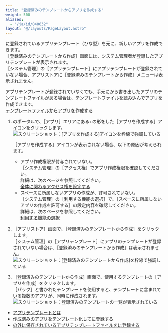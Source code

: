 ```yaml
---
title: "登録済みのテンプレートからアプリを作成する"
weight: 500
aliases:
  - "/ja/id/040632"
layout: "@/layouts/PageLayout.astro"
---
```




<Kintone />に登録されているアプリテンプレート（ひな型）を元に、新しいアプリを作成できます。  
<Wovn>［登録済みのテンプレートから作成］</Wovn>画面には、<Kintone />システム管理者が登録したアプリテンプレートが表示されます。  
<Wovn>［<Kintone />システム管理］</Wovn>の<Wovn>［アプリテンプレート］</Wovn>にアプリテンプレートが登録されていない場合、アプリストアに<Wovn>［登録済みのテンプレートから作成］</Wovn>メニューは表示されません。

<Hint>

アプリテンプレートが登録されていなくても、手元に<Kintone />から書き出したアプリのテンプレートファイルがある場合は、テンプレートファイルを読み込んでアプリを作成できます。  
[テンプレートファイルからアプリを作成する](/k/ja/id/040627.html)

</Hint>

1. <Kintone />のポータルで、<Wovn>［アプリ］</Wovn>エリアにある+の形をした<Wovn>［アプリを作成する］</Wovn>アイコンをクリックします。  
   <Img src="/k/kintone/img-ja/app_template_01.png" alt="スクリーンショット：[アプリを作成する]アイコンを枠線で強調している" />

   <Note>
   <Wovn>［アプリを作成する］</Wovn>アイコンが表示されない場合、以下の原因が考えられます。

   * アプリ作成権限が付与されていない。  
     <Wovn>［<Kintone />システム管理］</Wovn>の<Wovn>［アクセス権］</Wovn>でアプリ作成権限を確認してください。  
     詳細は、次のページを参照してください。  
     [<Kintone />全体に関わるアクセス権を設定する](/k/ja/id/040867.html)
   * スペースに所属しないアプリの作成が、許可されていない。  
     <Wovn>［<Kintone />システム管理］</Wovn>の<Wovn>［利用する機能の選択］</Wovn>で、<Wovn>［スペースに所属しないアプリの作成を許可する］</Wovn>の設定内容を確認してください。  
     詳細は、次のページを参照してください。  
     [利用する機能の選択](/k/ja/id/04031.html#admin_feature_activation_3010)

   </Note>

1. <Wovn>［<Kintone />アプリストア］</Wovn>画面で、<Wovn>［登録済みのテンプレートから作成］</Wovn>をクリックします。  
  <Wovn>［<Kintone />システム管理］</Wovn>の<Wovn>［アプリテンプレート］</Wovn>にアプリのテンプレートが登録されていない場合は、<Wovn>［登録済みのテンプレートから作成］</Wovn>は表示されません。  
   <Img src="/k/kintone/img-ja/app_template_02.png" alt="スクリーンショット：[登録済みのテンプレートから作成]を枠線で強調している" />

1. <Wovn>［登録済みのテンプレートから作成］</Wovn>画面で、使用するテンプレートの<Wovn>［アプリを作成］</Wovn>をクリックします。  
  <Wovn>［パック］</Wovn>と書かれたテンプレートを使用すると、テンプレートに含まれている複数のアプリが、同時に作成されます。  
   <Img src="/k/kintone/img-ja/app_template_03.png" alt="スクリーンショット：登録済みのテンプレートの一覧が表示されている" />

<Reference>

* [アプリテンプレートとは](/k/ja/id/04022.html)
* [作成済みのアプリをテンプレート化して<Kintone />に登録する](/k/ja/id/04018.html)
* [<Kintone />の外に保存されているアプリテンプレートファイルを<Kintone />に登録する](/k/ja/id/04020.html)

</Reference>
